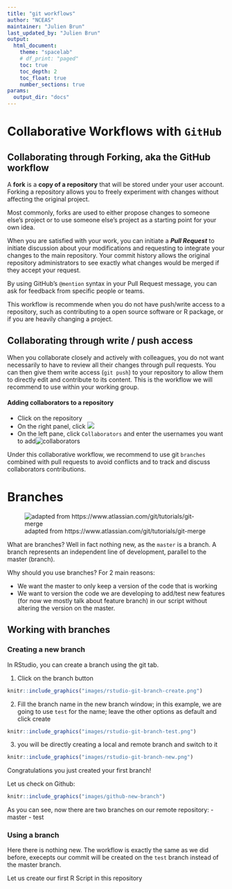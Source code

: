 ```yaml
---
title: "git workflows"
author: "NCEAS"
maintainer: "Julien Brun"
last_updated_by: "Julien Brun"
output: 
  html_document:
    theme: "spacelab"
    # df_print: "paged"
    toc: true
    toc_depth: 2
    toc_float: true
    number_sections: true
params:
  output_dir: "docs"
---
```


# Collaborative Workflows with `GitHub`

## Collaborating through Forking, aka the GitHub workflow

A **fork** is a **copy of a repository** that will be stored under your user account. Forking a repository allows you to freely experiment with changes without affecting the original project.

Most commonly, forks are used to either propose changes to someone else's project or to use someone else's project as a starting point for your own idea.

When you are satisfied with your work, you can initiate a ***Pull Request*** to initiate discussion about your modifications and requesting to integrate your changes to the main repository. Your commit history allows the original repository administrators to see exactly what changes would be merged if they accept your request.  

By using GitHub's `@mention` syntax in your Pull Request message, you can ask for feedback from specific people or teams.

This workflow is recommende when you do not have push/write access to a repository, such as contributing to a open source software or R package, or if you are heavily changing a project.

## Collaborating through write / push access

When you collaborate closely and actively with colleagues, you do not want necessarily to have to review all their changes through pull requests. You can then give them write access (`git push`) to your repository to allow them to directly edit and contribute to its content. This is the workflow we will recommend to use within your working group.

#### Adding collaborators to a repository 

* Click on the repository
* On the right panel, click ![](images/github-repo-settings.png)
* On the left pane, click `Collaborators` and enter the usernames you want to add![collaborators](images/github-collaborators.png) 

Under this collaborative workflow, we recommend to use git `branches` combined with pull requests to avoid conflicts and to track and discuss collaborators contributions.

# Branches

![adapted from https://www.atlassian.com/git/tutorials/git-merge](images/atlassian_branches_sketch.png)

What are branches?  Well in fact nothing new, as the `master` is a branch. A branch represents an independent line of development, parallel to the master (branch). 

Why should you use branches? For 2 main reasons:

* We want the master to only keep a version of the code that is working
* We want to version the code we are developing to add/test new features (for now we mostly talk about feature branch) in our script without altering the version on the master.

## Working with branches

### Creating a new branch

In RStudio, you can create a branch using the git tab. 

1. Click on the branch button
```r
knitr::include_graphics("images/rstudio-git-branch-create.png")
```
2. Fill the branch name in the new branch window; in this example, we are going to use `test` for the name; leave the other options as default and click create 
```r
knitr::include_graphics("images/rstudio-git-branch-test.png")
```
3. you will be directly creating a local and remote branch and switch to it 
```r
knitr::include_graphics("images/rstudio-git-branch-new.png")
```

Congratulations you just created your first branch! 

Let us check on Github:

```r
knitr::include_graphics("images/github-new-branch")
```

As you can see, now there are two branches on our remote repository: 
- master
- test

### Using a branch

Here there is nothing new. The workflow is exactly the same as we did before, execepts our commit will be created on the `test` branch instead of the master branch.

Let us create our first R Script in this repository


